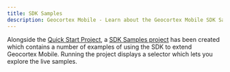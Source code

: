 ```yaml
---
title: SDK Samples
description: Geocortex Mobile - Learn about the Geocortex Mobile SDK Samples project
---
```



<!-- TODO - check the SDK samples link -->

Alongside the [Quick Start Project](https://github.com/geocortex/quick-start), a [SDK Samples project](https://github.com/geocortex/sdk-samples) has been created which contains a number of examples of using the SDK to extend Geocortex Mobile. Running the project displays a selector which lets you explore the live samples.

<UseCaseContainer>
    <UseCaseCard
        title="Quick Start"
        description="Check out the Geocortex Mobile SDK Quick Start Project."
        // TODO: Validate link when available
        link="https://github.com/geocortex/mobile-quick-start"
    />
    <UseCaseCard
        title="SDK Samples"
        description="Check out the Geocortex Mobile SDK Samples Project."
        // TODO: Validate link when available
        link="https://github.com/geocortex/mobile-sdk-samples"
    />
</UseCaseContainer>
